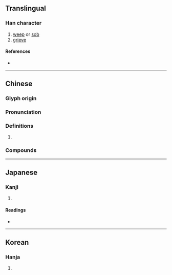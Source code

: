 {{character info}}
==Translingual==

===Han character===
{{Han char|rn=30|rad=口|as=07|sn=10|four=64027|canj=RKKB|ids=⿰口希}}

# [[weep]] or [[sob]]
# [[grieve]]

====References====
* {{Han ref|kx=0192.100|dkj=03707|dj=0411.180|hdz=10631.160|uh=550F|ud=21775|bh=AE44|bd=44612}}

----

==Chinese==
{{zh-forms}}

===Glyph origin===
{{Han etym}}
{{Han compound|口|希|ls=psc|t1=mouth|c1=s|c2=p}}

===Pronunciation===
{{zh-pron
|m=xī
|c=hei1
|mn=hi/hī/tw:hì
|mc=y
|oc=y
|cat=
}}

===Definitions===
{{zh-hanzi}}

# {{rfdef|zh}}

===Compounds===
{{zh-der|不勝唏噓|唏哩花啦|唏唏|唏唏哈哈|唏噓|噓唏|哈唏:hah-hì;Min Nan}}

----

==Japanese==

===Kanji===
{{ja-kanji|grade=|rs=口07}}

# {{rfdef|ja|sort=口07}}

====Readings====
* {{ja-readings
|goon=け
|kanon=き
|kun=なげ-く
}}

----

==Korean==

===Hanja===
{{ko-hanja|hangeul=희|rv=hui|mr=hŭi}}

# {{rfdef|ko|sort=口07}}